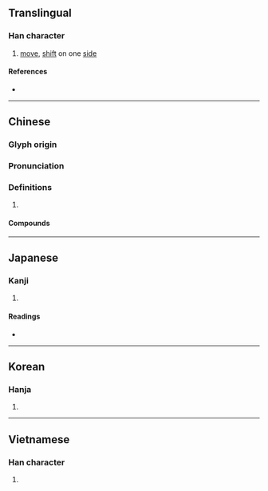 {{character info/new}}
==Translingual==

===Han character===
{{Han char|rn=64|rad=手|as=07|sn=10|four=57027|canj=QSQL|ids=⿰扌那}}

# [[move]], [[shift]] on one [[side]]

====References====
* {{Han ref|kx=0431.200|dkj=12084|dj=0780.270|hdz=31876.050|uh=632A|ud=25386|bh=AEBF|bd=44735}}

----

==Chinese==
{{zh-forms}}

===Glyph origin===
{{Han etym}}

===Pronunciation===
{{zh-pron
|m=nuó
|c=no4
|mn=qz,xm,zz:nó͘/qz,xm,zz:no͘/tw:nô͘
|mc=y
|oc=y
|cat=
}}

===Definitions===
{{zh-hanzi}}

# {{rfdef|zh}}

====Compounds====
{{zh-der|挪借|挪動|挪墊|挪威|挪威王國|挪抬|挪湊|挪用|挪移|挪窩兒|挪開|挪騷窩兒|搬挪|東挪西借|東挪西湊|東閃西挪|納胯挪腰|騰挪}}

----

==Japanese==

===Kanji===
{{ja-kanji|grade=|rs=手07}}

# {{defn|lang=ja|sort=手07}}

====Readings====
* {{ja-readings|on=[[だ]] (da), [[な]] (na)|kun=[[もむ]] (momu)}}

----

==Korean==

===Hanja===
{{ko-hanja|hangeul=[[나]]|eumhun=|rv=na|mr=na|y=na}}

# {{defn|lang=ko|sort=手07}}

----

==Vietnamese==

===Han character===
{{vi-hantu|[[ná]], [[na]]|rs=手07}}

# {{defn|lang=vi|sort=手07}}